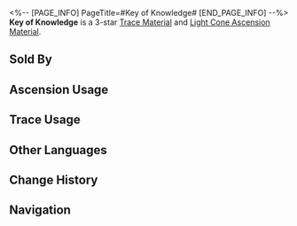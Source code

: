 <%-- [PAGE_INFO]
PageTitle=#Key of Knowledge#
[END_PAGE_INFO] --%>
{{Item Infobox
|id          = 110132
|image       = Item Key of Knowledge.png{{subst:void|<!--$UPLOAD:<<SpriteOutput/ItemFigures/110132.png>-<Item Key of Knowledge.png>-<Item Icons>>-->}}
|type        = Trace Material
|type2       = Light Cone Ascension Material
|invCategory = Upgrade Materials
|rarity      = 3
|effect      = 
|description = A mythical key that appears in the hands of the sages of the worlds. Used to level up Traces moderately for {{Color|h|Erudition}} characters.
|source1     = [[Calyx (Crimson): Bud of Erudition (undefined)]]
|source2     = [[Omni-Synthesizer]] &mdash; Material Synthesis
|source3     = [[Embers Exchange]]
|source4     = [[Omni-Synthesizer]] &mdash; Material Exchange
}}
{{Description|It can unlock the mysteries binding the truth of the world and grants knowledge beyond the understanding of humans.<br />No matter how the wielder attempts to display their possession of the key, no one but themselves can see its form. Some people believe that to be a gift from the heavens, while others think it's a sign of mental disorder.<br /><br />''"I had a dream of molecules coiling up into a loop like a snake biting its own tail. I woke up realizing that this is the answer I've been looking for all along!"''}}
'''Key of Knowledge''' is a 3-star [[Trace Material]] and [[Light Cone Ascension Material]].

==Sold By==
{{Shop Availability}}

==Ascension Usage==
{{Ascension Usage}}

==Trace Usage==
{{Trace Usage}}

==Other Languages==
{{Other Languages
|en   = Key of Knowledge
|zhs  = 启迪之钥
|zht  = 啟迪之鑰
|ja   = 啓発のカギ
|ko   = 계몽의 열쇠
|es   = Llave del conocimiento
|fr   = Clé de la connaissance
|ru   = Ключ к знаниям
|th   = Key of Knowledge
|vi   = Chìa Khóa Tri Thức
|de   = Schlüssel des Wissens
|id   = Key of Knowledge
|pt   = Chave do Conhecimento
}}

==Change History==
{{Change History|1.0}}

==Navigation==
{{Upgrade Material Navbox}}